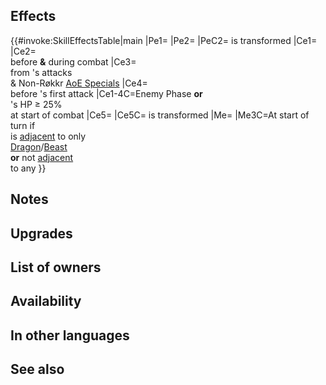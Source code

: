 {{Weapon Infobox
|tagid=SID_魔器・紋章石
|intID=4714
|noImg=1
|exclusive=0
|weaponType=Beast
|canUseMove=Armored
|cost=300
|might=14
|range=1
|cooldown=-1
|effect=Accelerates Special trigger (cooldown count-1).<br><br>If foe initiates combat or if unit's HP ≥ 25% at start of combat, grants bonus to unit's Atk/Spd/Def/Res = 25% of foe's Atk at start of combat - 4 (max 14; min 5), neutralizes penalties on unit, deals damage = 15% of unit's Atk (including area-of-effect Specials), reduces damage from foe's attacks by 15% of unit's Atk (including area-of-effect Specials; excluding Røkkr area-of-effect Specials), and grants Special cooldown count-1 to unit before unit's first attack during combat.<br><br>At start of turn, if unit is adjacent to only beast or dragon allies or if unit is not adjacent to any ally, unit transforms (otherwise, unit reverts). If unit transforms, grants Atk+2, and unit can counterattack regardless of foe's range.
|required=Adult (Armored)
|refinePaths=default
|refineSP=350
|refineMedals=500
|refineStones=200
|properties=arcane,random_owner
}}
==Effects==
{{#invoke:SkillEffectsTable|main
|Pe1={{Eft|Accelerates Special}}
|Pe2={{Eft|Stat Boosts|Atk|2}}
|PeC2={{Tgt|Unit}} is transformed
|Ce1={{Eft|Temporary buffs|Atk/Spd/Def/Res|25% of {{Tgt|Foe}}'s Atk<br>at start of combat, -4|min=5|max=14}}
|Ce2={{Eft|Damage Boost|15% of {{Tgt|Unit}}'s Atk}}<br>before '''&''' during combat
|Ce3={{Eft|Damage Reduction|15% of {{Tgt|Unit}}'s Atk}}<br>from {{Tgt|Foe}}'s attacks<br>& Non-Røkkr [[AoE Specials]]
|Ce4={{Eft|Reduce Cooldown|1}}<br>before {{Tgt|Unit}}'s first attack
|Ce1-4C=Enemy Phase '''or'''<br>{{Tgt|Unit}}'s HP ≥ 25%<br>at start of combat
|Ce5={{Eft|Distant Counter}}
|Ce5C={{Tgt|Unit}} is transformed
|Me={{Eft|Transform}}
|Me3C=At start of turn if<br>{{Tgt|Unit}} is [[adjacent]] to only<br>{{Cwti|group=1|Dragon,Beast}} [[Dragon]]/[[Beast]]<br>{{Tgt|Allies}} '''or''' not [[adjacent]]<br>to any {{Tgt|Ally}}
}}

==Notes==
{{IfFoeInitiates}}
{{Temporary buffs}}
{{At start of combat}}
{{AtkDamageBoost}}
{{FlatDamageReduction}}
{{FlatAoEDamageReduction}}
{{CombatCooldownCount|-1}}
{{Beast (Armored)}}

==Upgrades==
{{Weapon Upgrade List}}
==List of owners==
{{Skill Hero List}}
{{NoInheritHeroes}}

==Availability==
{{PassiveFocusList}}
{{PassiveDistributionList}}
{{PassiveCombatManualList}}
==In other languages==
{{OtherLanguages
|japanese=
|german=
|spanishEU=
|spanishLA=
|french=
|italian=
|chineseTW=
|portuguese=
}}
==See also==
{{See also skills|cond=(Description LIKE '%deals damage%=%of unit_s Atk%(including when dealing damage%' OR Description LIKE '%reduces damage from foe_s attacks by ___ of unit_s Atk%') AND Exclusive='1'}}
{{Weapons Navbox}}